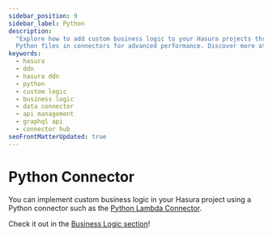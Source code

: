 ```yaml
---
sidebar_position: 9
sidebar_label: Python
description:
  "Explore how to add custom business logic to your Hasura projects through the Python data connector. Integrate your
  Python files in connectors for advanced performance. Discover more at the official Hasura Connector Hub."
keywords:
  - hasura
  - ddn
  - hasura ddn
  - python
  - custom logic
  - business logic
  - data connector
  - api management
  - graphql api
  - connector hub
seoFrontMatterUpdated: true
---
```


# Python Connector

You can implement custom business logic in your Hasura project using a Python connector such as the
[Python Lambda Connector](https://github.com/hasura/ndc-python-lambda).

Check it out in the [Business Logic section](/business-logic/python.mdx)!
